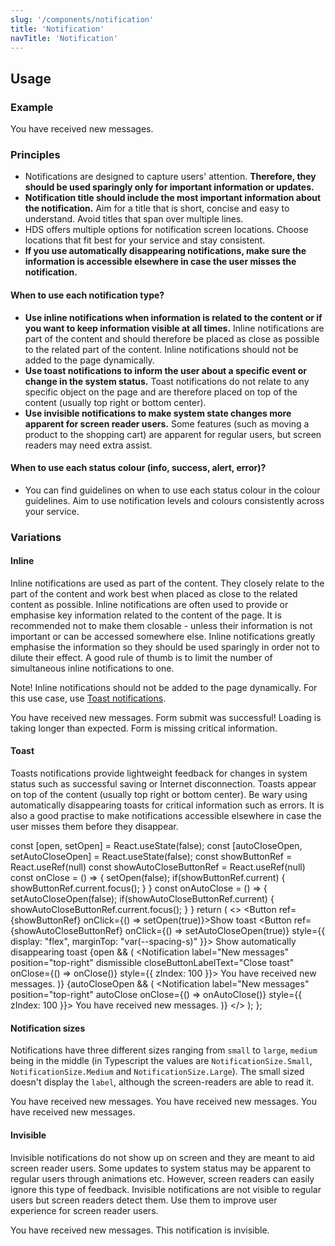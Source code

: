 ```yaml
---
slug: '/components/notification'
title: 'Notification'
navTitle: 'Notification'
---
```




## Usage

### Example

<PlaygroundPreview>
  <Notification label="New messages">You have received new messages.</Notification>
</PlaygroundPreview>

### Principles

- Notifications are designed to capture users' attention. **Therefore, they should be used sparingly only for important information or updates.**
- **Notification title should include the most important information about the notification.** Aim for a title that is short, concise and easy to understand. Avoid titles that span over multiple lines.
- HDS offers multiple options for notification screen locations. Choose locations that fit best for your service and stay consistent.
- **If you use automatically disappearing notifications, make sure the information is accessible elsewhere in case the user misses the notification.**

#### When to use each notification type?

- **Use inline notifications when information is related to the content or if you want to keep information visible at all times.** Inline notifications are part of the content and should therefore be placed as close as possible to the related part of the content. Inline notifications should not be added to the page dynamically.
- **Use toast notifications to inform the user about a specific event or change in the system status.** Toast notifications do not relate to any specific object on the page and are therefore placed on top of the content (usually top right or bottom center).
- **Use invisible notifications to make system state changes more apparent for screen reader users.** Some features (such as moving a product to the shopping cart) are apparent for regular users, but screen readers may need extra assist.

#### When to use each status colour (info, success, alert, error)?

- You can find guidelines on when to use each status colour in the <InternalLink href="/foundation/design-tokens/colour#ui-colours">colour guidelines</InternalLink>. Aim to use notification levels and colours consistently across your service.

### Variations

#### Inline

Inline notifications are used as part of the content. They closely relate to the part of the content and work best when placed as close to the related content as possible. Inline notifications are often used to provide or emphasise key information related to the content of the page. It is recommended not to make them closable - unless their information is not important or can be accessed somewhere else. Inline notifications greatly emphasise the information so they should be used sparingly in order not to dilute their effect. A good rule of thumb is to limit the number of simultaneous inline notifications to one.

Note! Inline notifications should not be added to the page dynamically. For this use case, use [Toast notifications](#toast).

<PlaygroundPreview>
  <Notification label="New messages">You have received new messages.</Notification>
  <Notification label="Form done" type="success" style={{ marginTop: 'var(--spacing-s)' }}>
    Form submit was successful!
  </Notification>
  <Notification label="Slow loading" type="alert" style={{ marginTop: 'var(--spacing-s)' }}>
    Loading is taking longer than expected.
  </Notification>
  <Notification label="Missing information" type="error" style={{ marginTop: 'var(--spacing-s)' }}>
    Form is missing critical information.
  </Notification>
</PlaygroundPreview>

#### Toast

Toasts notifications provide lightweight feedback for changes in system status such as successful saving or Internet disconnection. Toasts appear on top of the content (usually top right or bottom center). Be wary using automatically disappearing toasts for critical information such as errors. It is also a good practise to make notifications accessible elsewhere in case the user misses them before they disappear.

  const [open, setOpen] = React.useState(false);
  const [autoCloseOpen, setAutoCloseOpen] = React.useState(false);
  const showButtonRef = React.useRef(null)
  const showAutoCloseButtonRef = React.useRef(null)
  const onClose = () => {
    setOpen(false);
    if(showButtonRef.current) {
      showButtonRef.current.focus();
    }
  }
  const onAutoClose = () => {
    setAutoCloseOpen(false);
    if(showAutoCloseButtonRef.current) {
      showAutoCloseButtonRef.current.focus();
    }
  }
  return (
    <>
      <Button ref={showButtonRef} onClick={() => setOpen(true)}>Show toast</Button>
      <Button ref={showAutoCloseButtonRef} onClick={() => setAutoCloseOpen(true)} style={{ display: "flex", marginTop: "var(--spacing-s)" }}>
        Show automatically disappearing toast
      </Button>
      {open && (
        <Notification
          label="New messages"
          position="top-right"
          dismissible
          closeButtonLabelText="Close toast"
          onClose={() => onClose()}
          style={{ zIndex: 100 }}>
          You have received new messages.
        </Notification>
      )}
      {autoCloseOpen && (
        <Notification
          label="New messages"
          position="top-right"
          autoClose
          onClose={() => onAutoClose()}
          style={{ zIndex: 100 }}>
          You have received new messages.
        </Notification>
      )}
    </>
  );
};

<PlaygroundPreview>
  <ToastExample />
</PlaygroundPreview>

#### Notification sizes

Notifications have three different sizes ranging from `small` to `large`, `medium` being in the middle (in Typescript the values are `NotificationSize.Small`, `NotificationSize.Medium` and `NotificationSize.Large`). The small sized doesn't display the `label`, although the screen-readers are able to read it.

<PlaygroundPreview>
  <Notification size={NotificationSize.Large} label="New messages">
    You have received new messages.
  </Notification>
  <Notification size={NotificationSize.Medium} label="New messages" style={{ marginTop: 'var(--spacing-s)' }}>
    You have received new messages.
  </Notification>
  <Notification size={NotificationSize.Small} label="New messages" style={{ marginTop: 'var(--spacing-s)' }}>
    You have received new messages.
  </Notification>
</PlaygroundPreview>

#### Invisible

Invisible notifications do not show up on screen and they are meant to aid screen reader users. Some updates to system status may be apparent to regular users through animations etc. However, screen readers can easily ignore this type of feedback. Invisible notifications are not visible to regular users but screen readers detect them. Use them to improve user experience for screen reader users.

<PlaygroundPreview>
  <Notification label="New messages" invisible>
    You have received new messages. This notification is invisible.
  </Notification>
</PlaygroundPreview>
